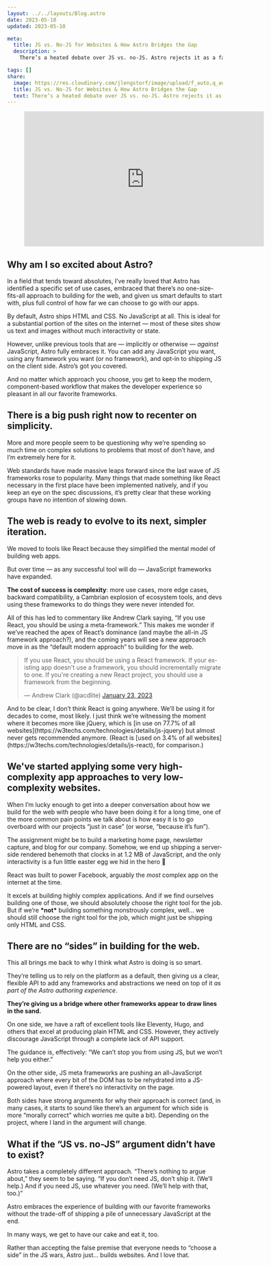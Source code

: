```yaml
---
layout: ../../layouts/Blog.astro
date: 2023-05-10
updated: 2023-05-10

meta:
  title: JS vs. No-JS for Websites & How Astro Bridges the Gap
  description: >
    There’s a heated debate over JS vs. no-JS. Astro rejects it as a false choice and says, “Let’s just build great websites!”

tags: []
share:
  image: https://res.cloudinary.com/jlengstorf/image/upload/f_auto,q_auto/v1683734135/lwj/blog/astro-why-not-both.jpg
  title: JS vs. No-JS for Websites & How Astro Bridges the Gap
  text: There’s a heated debate over JS vs. no-JS. Astro rejects it as a false choice and says, “Let’s just build great websites!”
---
```



<Figure aspectRatio={9 / 16}>
  <iframe
    width="560"
    height="315"
    src="https://www.youtube-nocookie.com/embed/28TEWzieygU"
    title="YouTube video player"
    frameborder="0"
    allow="accelerometer; autoplay; clipboard-write; encrypted-media; gyroscope; picture-in-picture; web-share"
    allowfullscreen
  ></iframe>
</Figure>

## Why am I so excited about Astro?

In a field that tends toward absolutes, I’ve really loved that Astro has identified a specific set of use cases, embraced that there’s no one-size-fits-all approach to building for the web, and given us smart defaults to start with, plus full control of how far we can choose to go with our apps.

By default, Astro ships HTML and CSS. No JavaScript at all. This is ideal for a substantial portion of the sites on the internet — most of these sites show us text and images without much interactivity or state.

However, unlike previous tools that are — implicitly or otherwise — _against_ JavaScript, Astro fully embraces it. You can add any JavaScript you want, using any framework you want (or no framework), and opt-in to shipping JS on the client side. Astro’s got you covered.

And no matter which approach you choose, you get to keep the modern, component-based workflow that makes the developer experience so pleasant in all our favorite frameworks.

## There is a big push right now to recenter on simplicity.

More and more people seem to be questioning why we’re spending so much time on complex solutions to problems that most of don’t have, and I’m extremely here for it.

Web standards have made massive leaps forward since the last wave of JS frameworks rose to popularity. Many things that made something like React necessary in the first place have been implemented natively, and if you keep an eye on the spec discussions, it’s pretty clear that these working groups have no intention of slowing down.

## The web is ready to evolve to its next, simpler iteration.

We moved to tools like React because they simplified the mental model of building web apps.

But over time — as any successful tool will do — JavaScript frameworks have expanded.

**The cost of success is complexity**: more use cases, more edge cases, backward compatibility, a Cambrian explosion of ecosystem tools, and devs using these frameworks to do things they were never intended for.

All of this has led to commentary like Andrew Clark saying, “If you use React, you should be using a meta-framework.” This makes me wonder if we’ve reached the apex of React’s dominance (and maybe the all-in JS framework approach?), and the coming years will see a new approach move in as the “default modern approach” to building for the web.

<blockquote class="twitter-tweet" data-dnt="true">
  <p lang="en" dir="ltr">
    If you use React, you should be using a React framework. If your existing
    app doesn&#39;t use a framework, you should incrementally migrate to one. If
    you&#39;re creating a new React project, you should use a framework from the
    beginning.
  </p>
  &mdash; Andrew Clark (@acdlite)
  <a href="https://twitter.com/acdlite/status/1617611126514266112?ref_src=twsrc%5Etfw">
    January 23, 2023
  </a>
</blockquote>
<script
  async
  src="https://platform.twitter.com/widgets.js"
  charset="utf-8"
></script>

<Aside>
  And to be clear, I don’t think React is going anywhere. We’ll be using it for
  decades to come, most likely. I just think we’re witnessing the moment where
  it becomes more like jQuery, which is [in use on 77.7% of all
  websites](https://w3techs.com/technologies/details/js-jquery) but almost never
  gets recommended anymore. (React is [used on 3.4% of all
  websites](https://w3techs.com/technologies/details/js-react), for comparison.)
</Aside>

## We've started applying some very high-complexity app approaches to very low-complexity websites.

When I’m lucky enough to get into a deeper conversation about how we build for the web with people who have been doing it for a long time, one of the more common pain points we talk about is how easy it is to go overboard with our projects “just in case” (or worse, “because it’s fun”).

The assignment might be to build a marketing home page, newsletter capture, and blog for our company. Somehow, we end up shipping a server-side rendered behemoth that clocks in at 1.2 MB of JavaScript, and the only interactivity is a fun little easter egg we hid in the hero 🤡

React was built to power Facebook, arguably the _most_ complex app on the internet at the time.

It excels at building highly complex applications. And if we find ourselves building one of those, we should absolutely choose the right tool for the job. But if we’re **\***not**\*** building something monstrously complex, well… we should still choose the right tool for the job, which might just be shipping only HTML and CSS.

## There are no “sides” in building for the web.

This all brings me back to why I think what Astro is doing is so smart.

They’re telling us to rely on the platform as a default, then giving us a clear, flexible API to add any frameworks and abstractions we need on top of it _as part of the Astro authoring experience_.

**They’re giving us a bridge where other frameworks appear to draw lines in the sand.**

On one side, we have a raft of excellent tools like Eleventy, Hugo, and others that excel at producing plain HTML and CSS. However, they actively discourage JavaScript through a complete lack of API support.

The guidance is, effectively: “We can’t stop you from using JS, but we won’t help you either.”

On the other side, JS meta frameworks are pushing an all-JavaScript approach where every bit of the DOM has to be rehydrated into a JS-powered layout, even if there’s no interactivity on the page.

Both sides have strong arguments for why their approach is correct (and, in many cases, it starts to sound like there’s an argument for which side is more “morally correct” which worries me quite a bit). Depending on the project, where I land in the argument will change.

## What if the “JS vs. no-JS” argument didn’t have to exist?

Astro takes a completely different approach. “There’s nothing to argue about,” they seem to be saying. “If you don’t need JS, don’t ship it. (We’ll help.) And if you need JS, use whatever you need. (We’ll help with that, too.)”

Astro embraces the experience of building with our favorite frameworks without the trade-off of shipping a pile of unnecessary JavaScript at the end.

In many ways, we get to have our cake and eat it, too.

Rather than accepting the false premise that everyone needs to “choose a side” in the JS wars, Astro just… builds websites. And I love that.
